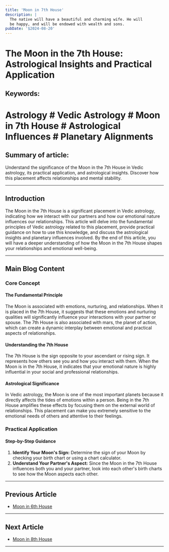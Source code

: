 ```yaml
---
title: 'Moon in 7th House'
description: |
  The native will have a beautiful and charming wife. He will
  be happy, and will be endowed with wealth and sons.
pubDate: '$2024-08-20'
---
```


# The Moon in the 7th House: Astrological Insights and Practical Application

## Keywords:
# Astrology # Vedic Astrology # Moon in 7th House # Astrological Influences # Planetary Alignments

## Summary of article:
Understand the significance of the Moon in the 7th House in Vedic astrology, its practical application, and astrological insights. Discover how this placement affects relationships and mental stability.

---

## Introduction

The Moon in the 7th House is a significant placement in Vedic astrology, indicating how we interact with our partners and how our emotional nature influences our relationships. This article will delve into the fundamental principles of Vedic astrology related to this placement, provide practical guidance on how to use this knowledge, and discuss the astrological insights and planetary influences involved. By the end of this article, you will have a deeper understanding of how the Moon in the 7th House shapes your relationships and emotional well-being.

---

## Main Blog Content

### Core Concept
#### The Fundamental Principle
The Moon is associated with emotions, nurturing, and relationships. When it is placed in the 7th House, it suggests that these emotions and nurturing qualities will significantly influence your interactions with your partner or spouse. The 7th House is also associated with mars, the planet of action, which can create a dynamic interplay between emotional and practical aspects of relationships.

#### Understanding the 7th House
The 7th House is the sign opposite to your ascendant or rising sign. It represents how others see you and how you interact with them. When the Moon is in the 7th House, it indicates that your emotional nature is highly influential in your social and professional relationships.

#### Astrological Significance
In Vedic astrology, the Moon is one of the most important planets because it directly affects the tides of emotions within a person. Being in the 7th House amplifies these effects by focusing them on the external world of relationships. This placement can make you extremely sensitive to the emotional needs of others and attentive to their feelings.

### Practical Application
#### Step-by-Step Guidance
1. **Identify Your Moon's Sign:** Determine the sign of your Moon by checking your birth chart or using a chart calculator.
2. **Understand Your Partner's Aspect:** Since the Moon in the 7th House influences both you and your partner, look into each other's birth charts to see how the Moon aspects each other.

---

## Previous Article
- [Moon in 6th House](/blogs-md/0602_Moon_in_Houses/060206_Moon_in_6th_House.mdx)

---

## Next Article
- [Moon in 8th House](/blogs-md/0602_Moon_in_Houses/060208_Moon_in_8th_House.mdx)

---
